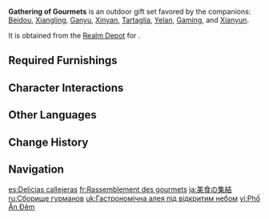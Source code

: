 {{Furnishing Infobox
|id             = 350042
|image          = Furnishing Set Gathering of Gourmets Display.png
|category       = Outdoor Set
|subcategory    = Gift Set
|quality        = 4
|adeptal_energy = 930
|load           = 1,580
|description    = A food street with outdoor facilities that replicates the bustle of [[Chihu Rock]].<br>To call this a "gathering of gourmets" is an understatement, and while it may seem that there aren't too many cooking utensils lying around, there are more than enough to cover all the known specialties of the [[Liyue]] region. After all, skilled chefs can make delicious dishes with the simplest of utensils, and it certainly helps that many ingredients that don't require complex preparation have become pillars of some of the most renown dishes.
|blueprint      = Realm Depot
}}
'''Gathering of Gourmets''' is an outdoor gift set favored by the companions: [[Beidou]], [[Xiangling]], [[Ganyu]], [[Xinyan]], [[Tartaglia]], [[Yelan]], [[Gaming]], and [[Xianyun]].

It is obtained from the [[Realm Depot]] for {{Item|Realm Currency|24|x=240}}.

==Required Furnishings==
{{Recipe
|type = Gift Set
|Bamboo Outdoor Tea Table = 1
|Wine Shop Display Counter: To Your Heart's Content = 1
|Wooden Outdoor Tea Table = 3
|Fragrant Cedar Vegetable Rack = 1
|"Four-Quadrant Cooking Cauldron" = 1
|Fruit Seller's Caution = 1
|Two-Tier Vendor's Booth: Rising Fortunes = 1
|Fruit and Veggie Stall: Harvest Bounties = 1
|Storage Sack: Buzz-Off Bag = 2
|Wine Jar With Bamboo Casing: Spirits Awaiting Moonrise = 2
|Evil-Repelling Lantern: All-Around Lighting = 1
|"Traveling Merchant North of the Stone Gate" = 1
|Old Well = 1
|Mature Cuihua Tree = 1
|"Hunter's Vantage" = 1
|sort = Bamboo Outdoor Tea Table;Wine Shop Display Counter: To Your Heart's Content;Wooden Outdoor Tea Table;Fragrant Cedar Vegetable Rack;"Four-Quadrant Cooking Cauldron";Fruit Seller's Caution;Two-Tier Vendor's Booth: Rising Fortunes;Fruit and Veggie Stall: Harvest Bounties;Storage Sack: Buzz-Off Bag;Wine Jar With Bamboo Casing: Spirits Awaiting Moonrise;Evil-Repelling Lantern: All-Around Lighting;"Traveling Merchant North of the Stone Gate";Old Well;Mature Cuihua Tree;"Hunter's Vantage"
|yield = 0
}}

==Character Interactions==
{{Gift Set Character Interactions
|character_1 = Beidou
|rewards_1   = Primogem*20;Vajrada Amethyst Fragment*1;Mora*20,000
|character_2 = Xiangling
|rewards_2   = Primogem*20;Guide to Diligence*2;Mora*20,000
|character_3 = Ganyu
|rewards_3   = Primogem*20;Guide to Diligence*2;Mora*20,000
|character_4 = Xinyan
|rewards_4   = Primogem*20;Agnidus Agate Fragment*1;Mora*20,000
|character_5 = Tartaglia
|rewards_5   = Primogem*20;Guide to Freedom*2;Mora*20,000
|character_6 = Yelan
|rewards_6   = Primogem*20;Guide to Prosperity*2;Mora*20,000
|character_7 = Gaming
|rewards_7   = Primogem*20;Agnidus Agate Fragment*1;Mora*20,000
|character_8 = Xianyun
|rewards_8   = Primogem*20;Guide to Gold*2;Mora*20,000
|set = Gathering of Gourmets
}}

==Other Languages==
{{Other Languages
|en      = Gathering of Gourmets
|zhs     = 千家饔飧坊
|zhs_rm  = Qiānjiā Yōngsūn Fáng
|zht     = 千家饔飧坊
|zht_rm  = Qiānjiā Yōngsūn Fāng
|zh_tl   = Lane of Thousand-Houses Breakfast and Dinner
|ja      = 美食の集結
|ja_rm   = Bishoku no Shuuketsu
|ja_tl   = Gourmet Food Gathering
|ko      = 노천 먹자골목
|ko_tl   = Outdoor Food Alley
|es      = Delicias callejeras
|es_tl   = Street Delicacies
|fr      = Rassemblement des gourmets
|fr_tl   = Gathering of Gourmets
|ru      = Сборище гурманов
|ru_tl   = Gathering of Gourmets
|th      = ย่านแห่งของกินดื่มนับพัน
|th_rm   = 
|th_tl   = 
|vi      = Phố Ăn Đêm
|vi_tl   = 
|de      = Gourmettreff
|de_tl   = Gourmet Meetup
|id      = Ribuan Makanan dan Minuman
|id_tl   = Thousands of Food and Beverage
|pt      = Rua das Delícias
|pt_tl   = 
|tr      = Gurme Toplantısı
|tr_tl   = 
|it      = Via delle prelibatezze
|it_tl   = 
}}

==Change History==
{{Change History|1.6}}

==Navigation==
{{Furnishing Navbox/Sets|type=gift}}

[[es:Delicias callejeras]]
[[fr:Rassemblement des gourmets]]
[[ja:美食の集結]]
[[ru:Сборище гурманов]]
[[uk:Гастрономічна алея під відкритим небом]]
[[vi:Phố Ăn Đêm]]